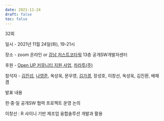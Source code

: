 ```yaml
---
date: 2021-11-24
draft: false
toc: false
---
```


32회

일시 - 2021년 11월 24일(화), 19-21시

장소 - zoom 온라인 or [강남 저스트코타워](https://www.justcoglobal.com/kr/locations/justco-tower) 13층 공개SW개발자센터

<div id="daumRoughmapContainer1693880944783" class="root_daum_roughmap root_daum_roughmap_landing"></div>
  
  <script charset="UTF-8" class="daum_roughmap_loader_script" src="https://ssl.daumcdn.net/dmaps/map_js_init/roughmapLoader.js"></script>
  
  <script charset="UTF-8">
  new daum.roughmap.Lander({
    "timestamp" : "1693880944783",
    "key" : "2g3u6",
    "mapWidth" : "640",
    "mapHeight" : "360"
  }).render();
</script>
  
  후원 - [Open UP 커뮤니티 지원 사업](https://www.oss.kr/community_support_cm/show/2de472f0-6a84-4d5c-90f1-142231938d17?page=2), [차라투(주)](https://www.zarathu.com/)

참석자 - [김진섭](https://github.com/jinseob2kim),  [나영준](https://github.com/YoungjunNa),  옥성욱, 문우영, [김가경](https://github.com/irobii), 장성호, 이창선, 옥성욱, 김진환, 배채겸

발표 내용

한‧중‧일 공개SW 협력 프로젝트 운영 논의

이창선 : R  샤이니 기반 제조업 융합솔루션 개발과 활용